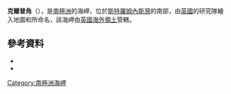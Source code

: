 {{coord|54|10|S|36|38|W|source:GNIS|display=title}}

'''克爾普角'''（{{lang-en|Kelp Point}}），是[[南極洲|南極洲]]的海岬，位於[[斯特羅姆內斯灣|斯特羅姆內斯灣]]的南部，由[[英國|英國]]的研究隊繪入地圖和所命名，該海岬由[[英國海外領土|英國海外領土]]管轄。

==參考資料==
*{{cite gnis | type = antarid | id = 7833| name = Kelp Point | accessdate = 2013-04-17}}
*{{usgs-gazetteer|id=7833}}

{{Antarctica-geo-stub}}
[[Category:南極洲海岬|Category:南極洲海岬]]
